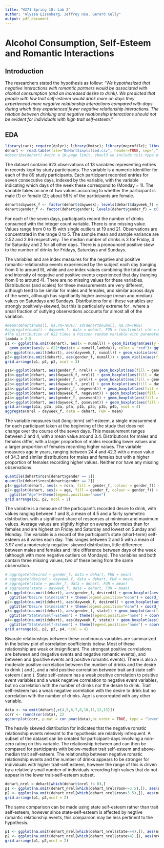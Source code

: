 ```yaml
---
title: "W271 Spring 18: Lab 2"
author: "Alyssa Eisenberg, Jeffrey Hsu, Gerard Kelly"
output: pdf_document
---
```


# Alcohol Consumption, Self-Esteem and Romantic Interactions

## Introduction 
The researchers stated the hypothesis as follow: *“We hypothesized that negative interactions with romantic partners would be associated with alcohol consumption (and an increased desire to drink). We predicted that people with low trait self-esteem would drink more on days they experienced more negative relationship interactions compared with days during which they experienced fewer negative relationship interactions. The relation between drinking and negative relationship interactions should not be evident for individuals with high trait self-esteem.”*  

## EDA
```r
library(car); require(dplyr); library(Hmisc); library(mcprofile); library(ggplot2); library(gridExtra); library(reshape2); library(GGally); library(ggcorrplot)
dehart <- read.table(file="DeHartSimplified.csv", header=TRUE, sep=",")
#describe(dehart) #with a 10-page limit, should we include this type of output?
```
The dataset contains 623 observations of 13 variables representing entries in records kept by study participants. The variable \textbf{id} is a numeric identifier for each of the 89 study participants. Each participant recorded entries for seven consecutive days, indexed by the \textbf{studyday} variable, with the \textbf{dayweek} variable indicating which days of the week these correspond to (Monday = 1). The variable \textbf{gender} takes on one of two values according to whether the participant is male (1) or female (2); about 56\% of the participants are female.  
<!-- assume that the studyday variable is not important, but that the dayweek variable should be controlled for. 
This would be a categorical variable so convert to factor.
(Would be nice to look at WEEKLY consumption but the hypothesis specifically says "days")-->
```r
dehart$dayweek_f <- factor(dehart$dayweek); levels(dehart$dayweek_f) = c("mon","tue","wed","thu","fri","sat","sun")
dehart$gender_f <- factor(dehart$gender); levels(dehart$gender_f) = c("male","female")
```
For each of the seven days, participants record the number of drinks consumed with the integer \textbf{numall} count variable. There is one missing value. Values range from 0 to 15 with single outliers at 19 and 21. Observations are concentrated in the range 0 to 5. The sample mean and sample variance are 2.52 and 2.66 respectively. The median number of drinks is 3 for Friday, 4 for Saturday and 2 for all other days. There is a pronounced positive skew to the number of drinks for Fridays, Saturdays and Sundays. 

The variables \textbf{nrel} and \textbf{prel} are index measures for the negative and positive romantic-relationship events experienced by the subject each day (ranging from 0 to around 9), while \textbf{negevent} and \textbf{posevent} are index values combining the total number and intensity of negative and positive events experienced that day (ranging from 0 to around 4). There are no missing values for these variables. Distributions (and scales) for these measurements are very different, although tend to be similar for males and females, and similar across days of the week, although \textbf{prel} has signifiantly higher average (mean and median) values on Saturdays and Sundays. Distributions for all these variables are strongly positively-skewed, but this is particularly extreme for \textbf{nrel}, where a small fraction of outlying observations accounts for almost all of the variation. 
```r
#mean(dehart$numall, na.rm=TRUE); sd(dehart$numall, na.rm=TRUE)
#aggregate(numall ~ dayweek_f, data = dehart, FUN = function(x) c(m = mean(x), n = median(x)))
#The distribution of 622 times a Poisson random variable with parameter lambda is overlaid on the histogram with red dots
lambda = 2.5
p1 <- ggplot(na.omit(dehart), aes(x = numall)) + geom_histogram(aes(y = ..count..), binwidth = 1, fill="#0072B2") + 
  geom_point(aes(y = 622*dpois(x = numall,lambda)), color = "red")+ ggtitle("Number of drinks\ndistribution\n(cf Poisson)")
p2<-ggplot(na.omit(dehart), aes(dayweek_f, numall)) + geom_violin(aes(fill = dayweek_f)) + ggtitle("Number of drinks by\nday of week") + theme(legend.position="none") + coord_flip()
p3<-ggplot(na.omit(dehart), aes(gender_f, numall)) + geom_violin(aes(fill = gender_f)) + ggtitle("Number of drinks by\ngender") + theme(legend.position="none") + coord_flip()
grid.arrange(p1, p2, p3, ncol = 3)
```
<!--Density plot
p2b <- ggplot(na.omit(dehart), aes(x = numall, fill = dayweek_f, colour = dayweek_f)) + geom_density(alpha=0.2)+
  ggtitle("Number of drinks by\nday of week")+theme(plot.title = element_text(lineheight=1, face="bold"),
                                                   legend.position=c(.7,.7))-->
<!--are negevent and posevent excluding romatic relationship events or do these overlap??-->
```r
p1a<-ggplot(dehart, aes(gender_f, nrel)) + geom_boxplot(aes(fill = gender_f)) + labs(x = "", y = "") + ggtitle("Negative\nRomantic\nEvents") + theme(legend.position="none") +coord_flip()
p1b<-ggplot(dehart, aes(dayweek_f, nrel)) + geom_boxplot(aes(fill = dayweek_f)) + labs(x = "") + ggtitle("") + theme(legend.position="none") +coord_flip()
p2a<-ggplot(dehart, aes(gender_f, prel)) + geom_boxplot(aes(fill = gender_f)) + labs(x = "", y = "") + ggtitle("Positive\nRomantic\nEvents") + theme(legend.position="none") +coord_flip()
p2b<-ggplot(dehart, aes(dayweek_f, prel)) + geom_boxplot(aes(fill = dayweek_f)) + labs(x = "") + ggtitle("") + theme(legend.position="none") +coord_flip()
p3a<-ggplot(dehart, aes(gender_f, negevent)) + geom_boxplot(aes(fill = gender_f)) + labs(x = "", y = "") +  ggtitle("Negative\nEvents") + theme(legend.position="none") +coord_flip()
p3b<-ggplot(dehart, aes(dayweek_f, negevent)) + geom_boxplot(aes(fill = dayweek_f)) + labs(x = "") + ggtitle("") + theme(legend.position="none") +coord_flip()
p4a<-ggplot(dehart, aes(gender_f, posevent)) + geom_boxplot(aes(fill = gender_f)) + labs(x = "", y = "") +  ggtitle("Positive\nEvents") + theme(legend.position="none") +coord_flip()
p4b<-ggplot(dehart, aes(dayweek_f, posevent)) + geom_boxplot(aes(fill = dayweek_f)) + labs(x = "") + ggtitle("") + theme(legend.position="none") +coord_flip()
grid.arrange(p1a, p2a, p3a, p4a, p1b, p2b, p3b, p4b, ncol = 4) 
aggregate(nrel ~ dayweek_f, data = dehart, FUN = mean)
```
<!-- ```{r} -->
<!-- #nrel is a key variable of interest for the hypothesis -->
<!-- #taking the log of nrel makes it easier to see differences between gender and weekdays -->
<!-- # the differences are not significant -->
<!-- p1a<-ggplot(dehart, aes(gender_f, log(nrel))) + geom_boxplot(aes(fill = gender_f)) + #geom_jitter() + -->
<!--  ggtitle("Negative\nRomantic\nEvents") + theme(legend.position="none") -->
<!-- p1b<-ggplot(dehart, aes(dayweek_f, log(nrel))) + geom_boxplot(aes(fill = dayweek_f)) + #geom_jitter() + -->
<!--  ggtitle("Negative\nRomantic\nEvents") + theme(legend.position="none") -->
<!-- grid.arrange(p1a, p1b, ncol = 2) -->
<!-- ``` -->
The \textbf{rosn} variable measures trait (long-term) self-esteem, a single measurement for each participant taken at the beginning of the study that does not change over the course of the seven days. This measurement ranges between 2 and 4, with a mean value around 3.4. Distributions for males and females differ, with a larger proportion of males recording lower values and a larger proportion of females recording higher values. The \textbf{age} variable measures age in years, ranging between 24.4 and 42.3 with a mean value of 34.3 and similar distributions for males and females but with a higher proportion of females recording higher values. Neither \textbf{rosn} nor \textbf{age} have any missing observations. 
```r
quantile(dehart$rosn[dehart$gender == 1])
quantile(dehart$rosn[dehart$gender == 2])
p1<-ggplot(dehart, aes(x = rosn, fill = gender_f, colour = gender_f)) + geom_density(alpha=0.2)+ ggtitle("Trait self-esteem")+ theme(legend.position=c(.2,.85)) 
p2<-ggplot(dehart, aes(x = age, fill = gender_f, colour = gender_f)) + geom_density(alpha=0.2)+
  ggtitle("Age")+theme(legend.position="none") 
grid.arrange(p1, p2, ncol = 2) 
```
The \textbf{desired} variable is a measure of the participant's recorded desire to drink, with values ranging between 1 and 8, a mean of 4.5 and a fairly symmetric distribution. with a significant share of responses at minimum and maximum values. Average values are slightly higher on average for males than for females and are highest on Friday and Saturday and lowest on Sunday and Monday. The \textbf{state} variable is a record of the participant's state (short-term) self-esteem as it varies each day. This ranges between 2 and 5 with a mean of 3.97 and a moderately negative-skewed distribution, little difference between males and females and little difference between days of the week (although with more negative outliers on Mondays). The variables \textbf{desired} and \textbf{state} both contain three missing values, two of these being from the same observation. 

```r
# aggregate(desired ~ gender_f, data = dehart, FUN = mean)
# aggregate(desired ~ dayweek_f, data = dehart, FUN = mean)
# aggregate(state ~ gender_f, data = dehart, FUN = mean)
# aggregate(state ~ dayweek_f, data = dehart, FUN = mean)
p1<-ggplot(na.omit(dehart), aes(gender_f, desired)) + geom_boxplot(aes(fill = gender_f)) + labs(x = "") +
  ggtitle("Desire to\ndrink") + theme(legend.position="none") + coord_flip()
p2<-ggplot(na.omit(dehart), aes(dayweek_f, desired)) + geom_boxplot(aes(fill = dayweek_f)) + labs(x = "") +
  ggtitle("Desire to\ndrink") + theme(legend.position="none") + coord_flip()
p3<-ggplot(na.omit(dehart), aes(gender_f, state)) + geom_boxplot(aes(fill = gender_f)) + labs(x = "") +
  ggtitle("State\nSelf-Esteem") + theme(legend.position="none") + coord_flip()
p4<-ggplot(na.omit(dehart), aes(dayweek_f, state)) + geom_boxplot(aes(fill = dayweek_f)) + labs(x = "") +
  ggtitle("State\nSelf-Esteem") + theme(legend.position="none") + coord_flip()
grid.arrange(p1, p2, p3, p4, ncol = 4)
```

Bivarate relationships between these continuous variables are summarized in the below plot of correlation coefficients below.
Most of these relationship are weak or insignificant.
The strongest positive correlations are between \textbf{nrel} and \textbf{negevent} 
(negative events and negative romantic events), and between \textbf{prel} and \textbf{posevent} (positive events and positive romantic events).
There is also a moderate positive correlation between the number of drinks and the desire to drink (\textbf{numall} and \textbf{desired}), and a mild positive correlation between trait and state self-esteem (\textbf{rosn} and \textbf{state}). 
State self-esteem has a weak positive correlation to positive event variables and a weak negative correlation to negative event variables, but no correlation with the number of drinks nor the desire to drink. Trait self-esteem has a weak negative correlation with the desire to drink but no correlation with the number of drinks. Age is uncorreated with any other variable.
```r
data <- na.omit(dehart[,c(4,5,6,7,8,10,11,12,13)])
corr <- round(cor(data), 2)
ggcorrplot(corr, p.mat = cor_pmat(data),hc.order = TRUE, type = "lower", color = c("#FC4E07", "white", "#00AFBB"),outline.col = "white", lab = TRUE)
```

The heavily skewed distribution for \textbf{nrel} indicates that the negative romatic relationship events relevant to the hypothesis are relatively infrequent. A subset of the dataset can be created for participant-days involving a non-zero rating on this variable.
The relationship between \textbf{nrel} and \text{numall} can then be compared for participants with below-median trait self-esteem and above-median trait self-esteem. The relationship between negative romatic relationship events and the number of drinks appears to be stronger for individuals with higher trait-self esteem, however the range of this is driven by a relatively small number of individuals recording high \textbf{nrel} values that do not appear in the lower trait-self-esteem subset.
```r
dehart_nrel = dehart[which(dehart$nrel != 0),]
p1 <- ggplot(na.omit(dehart_nrel[which(dehart_nrel$rosn<=3.5),]), aes(nrel, numall)) + geom_jitter(aes(colour = rosn)) + geom_smooth(colour = "red",method="loess") + ggtitle("Negative romatic events and\nnumber of drinks;\nlow trait-self-esteem") 
p2 <- ggplot(na.omit(dehart_nrel[which(dehart_nrel$rosn>3.5),]), aes(nrel, numall)) + geom_jitter(aes(colour = rosn)) + geom_smooth(colour = "red",method="loess") + ggtitle("Negative romatic events and\nnumber of drinks;\nhigh trait-self-esteem") 
grid.arrange(p1, p2,ncol = 2)
```
The same comparison can be made using state self-esteem rather than trait self-esteem, however since state-self-esteem is affected by negtive romantic relationship events, this comparson may be less pertinent to the hypothesis.  

```r
p1 <- ggplot(na.omit(dehart_nrel[which(dehart_nrel$state<=4),]), aes(nrel, numall)) + geom_jitter(aes(colour = state)) + geom_smooth(colour = "red",method="loess") + ggtitle("Negative romatic events and\nnumber of drinks;\nlow state-self-esteem") 
p2 <- ggplot(na.omit(dehart_nrel[which(dehart_nrel$state>4),]), aes(nrel, numall)) + geom_jitter(aes(colour = state)) + geom_smooth(colour = "red",method="loess") + ggtitle("Negative romatic events and\nnumber of drinks;\nhigh state-self-esteem") 
grid.arrange(p1, p2,ncol = 2)
```
